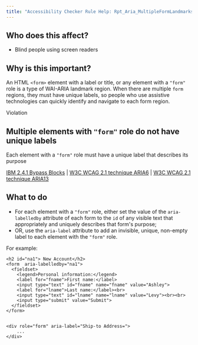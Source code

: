 ```yaml
---
title: "Accessibility Checker Rule Help: Rpt_Aria_MultipleFormLandmarks_Implicit"
---
```


<div className="toolHelp">
<Row>
<Column colLg={5} colMd={3} colSm={4} className="toolLeft">

## Who does this affect?

* Blind people using screen readers

## Why is this important?

An HTML `<form>` element with a label or title, or any element with a `"form"` role is a type of WAI-ARIA landmark region. When there are multiple `form` regions, they must have unique labels, so people who use assistive technologies can quickly identify and navigate to each form region.

</Column>
<Column colLg={11} colMd={5} colSm={4} className="toolMain">

<div className="level-violation">
Violation
</div>

## Multiple elements with `"form"` role do not have unique labels
Each element with a `"form"` role must have a unique label that describes its purpose

[IBM 2.4.1 Bypass Blocks](http://www.ibm.com/able/guidelines/ci162/bypass_blocks.html) | [W3C WCAG 2.1 technique ARIA6](https://www.w3.org/TR/2016/NOTE-WCAG20-TECHS-20161007/ARIA6.html) |  [W3C WCAG 2.1 technique ARIA13](https://www.w3.org/TR/2016/NOTE-WCAG20-TECHS-20161007/ARIA13)

<div id="elementLocation">
</div>

## What to do

* For each element with a `"form"` role, either set the value of the `aria-labelledby` attribute of each form to the `id` of any visible text that appropriately and uniquely describes that form's purpose;
* OR, use the `aria-label` attribute to add an invisible, unique, non-empty label to each element with the `"form"` role.

For example:

```
<h2 id="na1"> New Account</h2>
<form  aria-labelledby="na1">
  <fieldset>
    <legend>Personal information:</legend>
    <label for="fname">First name:</label>
    <input type="text" id="fname" name="fname" value="Ashley">
    <label for="lname">Last name:</label><br>
    <input type="text" id="lname" name="lname" value="Levy"><br><br>
    <input type="submit" value="Submit">
  </fieldset>
</form>


<div role="form" aria-label="Ship-to Address=">
	...
</div>
```


</Column>
</Row>
</div>
